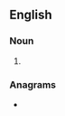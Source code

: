 ==English==

===Noun===
{{head|en|noun plural form}}

# {{plural of|kilting|lang=en}}

===Anagrams===
* {{anagrams|en|a=giiklnst|kinglist|kitlings}}